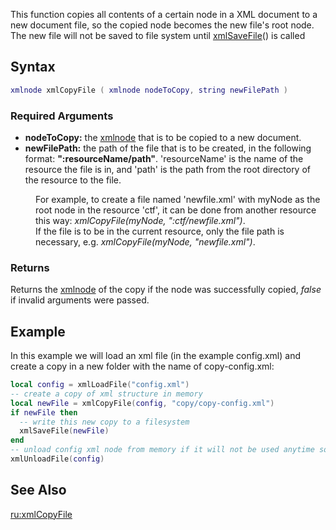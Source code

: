  
{{Server client function}}
This function copies all contents of a certain node in a XML document to a new document file, so the copied node becomes the new file's root node.
The new file will not be saved to file system until [[/xmlSaveFile.md|xmlSaveFile]]() is called
{{Note|To prevent memory leaks, ensure each call to [[/xmlCopyFile.md|xmlCopyFile]] has a matching call to [[/xmlUnloadFile.md|xmlUnloadFile]]}}
==Syntax== 
<syntaxhighlight lang="lua">
xmlnode xmlCopyFile ( xmlnode nodeToCopy, string newFilePath )
</syntaxhighlight> 
{{OOP||[[/xmlnode.md|xmlnode]]:copy||}}
===Required Arguments=== 
*'''nodeToCopy:''' the [[/xmlnode.md|xmlnode]] that is to be copied to a new document.
*'''newFilePath:''' the path of the file that is to be created, in the following format: '''":resourceName/path"'''. 'resourceName' is the name of the resource the file is in, and 'path' is the path from the root directory of the resource to the file.
:For example, to create a file named 'newfile.xml' with myNode as the root node in the resource 'ctf', it can be done from another resource this way: ''xmlCopyFile(myNode, ":ctf/newfile.xml")''.
:If the file is to be in the current resource, only the file path is necessary, e.g. ''xmlCopyFile(myNode, "newfile.xml")''.

===Returns===
Returns the [[/xmlnode.md|xmlnode]] of the copy if the node was successfully copied, ''false'' if invalid arguments were passed.

==Example== 
In this example we will load an xml file (in the example config.xml) and create a copy in a new folder with the name of copy-config.xml:
<syntaxhighlight lang="lua">
local config = xmlLoadFile("config.xml")
-- create a copy of xml structure in memory
local newFile = xmlCopyFile(config, "copy/copy-config.xml")
if newFile then
  -- write this new copy to a filesystem
  xmlSaveFile(newFile)
end
-- unload config xml node from memory if it will not be used anytime soon
xmlUnloadFile(config)
</syntaxhighlight>

==See Also==
{{XML_functions}}
[[/ru:xmlCopyFile.md|ru:xmlCopyFile]]